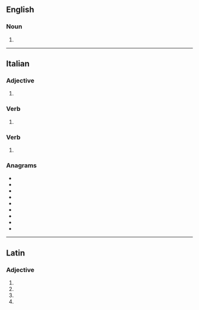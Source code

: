 ==English==

===Noun===
{{head|en|noun plural form}}

# {{plural of|serratus|lang=en}}

----

==Italian==

===Adjective===
{{head|it|adjective form|g=m-p}}

# {{masculine plural of|serrato|lang=it}}

===Verb===
{{head|it|past participle form|g=m-p}}

# {{masculine plural of|serrato|lang=it}}

===Verb===
{{head|it|verb form}}

# {{inflection of|serrarsi||2|s|impr|lang=it}}

===Anagrams===
* {{l|it|arresti}}
* {{l|it|errasti}}
* {{l|it|ristare}}
* {{l|it|ritersa}}
* {{l|it|sterrai}}
* {{l|it|stirare}}
* {{l|it|stirerà}}
* {{l|it|striare}}
* {{l|it|strierà}}

----

==Latin==

===Adjective===
{{la-adj-form|serrātī}}

# {{inflection of|serrātus||nom|m|p|lang=la}}
# {{inflection of|serrātus||gen|m|s|lang=la}}
# {{inflection of|serrātus||gen|n|s|lang=la}}
# {{inflection of|serrātus||voc|m|p|lang=la}}